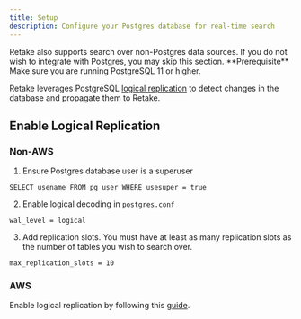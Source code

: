 ```yaml
---
title: Setup
description: Configure your Postgres database for real-time search
---
```


<Note>
  Retake also supports search over non-Postgres data sources. If you do not wish
  to integrate with Postgres, you may skip this section.
</Note>
<Info>**Prerequisite** Make sure you are running PostgreSQL 11 or higher.</Info>

Retake leverages PostgreSQL [logical replication](https://www.postgresql.org/docs/current/logical-replication.html) to
detect changes in the database and propagate them to Retake.

## Enable Logical Replication

### Non-AWS

1. Ensure Postgres database user is a superuser

```
SELECT usename FROM pg_user WHERE usesuper = true
```

2. Enable logical decoding in `postgres.conf`

```
wal_level = logical
```

3. Add replication slots. You must have at least as many replication slots as the number of tables you wish to
   search over.

```
max_replication_slots = 10
```

### AWS

Enable logical replication by following this [guide](https://docs.aws.amazon.com/AmazonRDS/latest/AuroraUserGuide/AuroraPostgreSQL.Replication.Logical.html).
